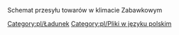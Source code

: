 

Schemat przesyłu towarów w klimacie Zabawkowym
[[Category:pl/Ładunek]]
[[Category:pl/Pliki w języku polskim]]
{{pl/Manual/Navbox Schematy przesyłu}}